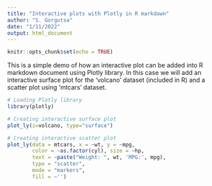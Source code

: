 ```yaml
---
title: "Interactive plots with Plotly in R markdown"
author: "S. Gorgutsa"
date: "1/11/2022"
output: html_document
---
```


```r
knitr::opts_chunk$set(echo = TRUE)
```
This is a simple demo of how an interactive plot can be added into R markdown document using Plotly library. In this case we will add an interactive surface plot for the 'volcano' dataset (included in R) and a scatter plot using 'mtcars' dataset. 

```r
# Loading Plotly library
library(plotly)
```

```r
# Creating interactive surface plot
plot_ly(z=volcano, type="surface")
```

```r
# Creating interactive scatter plot
plot_ly(data = mtcars, x = ~wt, y = ~mpg, 
        color = ~as.factor(cyl), size = ~hp,
        text = ~paste("Weight: ", wt, 'MPG:', mpg),
        type = "scatter",
        mode = "markers",
        fill = ~'') 
```
